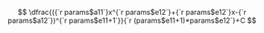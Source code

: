 
  
 $$ \dfrac{({`r params$a11`}x^{`r params$e12`}+{`r params$e12`}x-{`r params$a12`})^{`r params$e11+1`}}{`r (params$e11+1)*params$e12`}+C $$